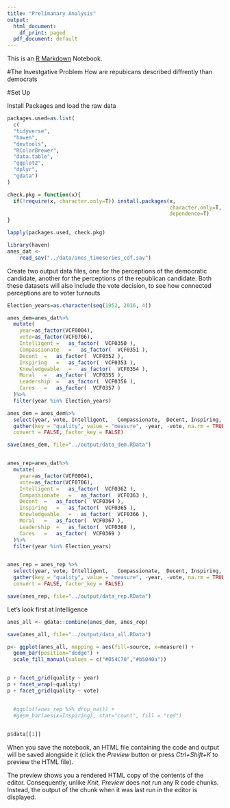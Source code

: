 ```yaml
---
title: "Prelimanary Analysis"
output:
  html_document:
    df_print: paged
  pdf_document: default
---
```


This is an [R Markdown](http://rmarkdown.rstudio.com) Notebook. 

#The Investgative Problem
How are repubicans described diffrently than democrats



#Set Up

Install Packages and load the raw data

```r
packages.used=as.list(
  c(
  "tidyverse",
  "haven",
  "devtools",
  "RColorBrewer",
  "data.table",
  "ggplot2",
  "dplyr",
  "gdata")
)

check.pkg = function(x){
  if(!require(x, character.only=T)) install.packages(x, 
                                                     character.only=T,
                                                     dependence=T)
}

lapply(packages.used, check.pkg)

library(haven)
anes_dat <-
    read_sav("../data/anes_timeseries_cdf.sav")
```

Create two output data files, one for the perceptions of the democratic candidate, another for the perceptions of the republican candidate. Both these datasets will also include the vote decision, to see how connected perceptions are to voter turnouts

```r
Election_years=as.character(seq(1952, 2016, 4))

anes_dem=anes_dat%>%
  mutate(
    year=as_factor(VCF0004),
    vote=as_factor(VCF0706),
    Intelligent	=	as_factor(	VCF0350	),
    Compassionate	=	as_factor(	VCF0351	),
    Decent	=	as_factor(	VCF0352	),
    Inspiring	=	as_factor(	VCF0353	),
    Knowledgeable	=	as_factor(	VCF0354	),
    Moral	=	as_factor(	VCF0355	),
    Leadership	=	as_factor(	VCF0356	),
    Cares	=	as_factor(	VCF0357	)
  )%>%
  filter(year %in% Election_years)

anes_dem = anes_dem%>%
  select(year, vote, Intelligent,	Compassionate,	Decent,	Inspiring,	Knowledgeable,	Moral,	Leadership,	Cares)%>%
  gather(key = "quality", value = "measure", -year, -vote, na.rm = TRUE,
  convert = FALSE, factor_key = FALSE)

save(anes_dem, file="../output/data_dem.RData")


anes_rep=anes_dat%>%
  mutate(
    year=as_factor(VCF0004),
    vote=as_factor(VCF0706),
    Intelligent	=	as_factor(	VCF0362	),
    Compassionate	=	as_factor(	VCF0363	),
    Decent	=	as_factor(	VCF0364	),
    Inspiring	=	as_factor(	VCF0365	),
    Knowledgeable	=	as_factor(	VCF0366	),
    Moral	=	as_factor(	VCF0367	),
    Leadership	=	as_factor(	VCF0368	),
    Cares	=	as_factor(	VCF0369	)
  )%>%
  filter(year %in% Election_years)


anes_rep = anes_rep %>% 
  select(year, vote, Intelligent,	Compassionate,	Decent,	Inspiring,	Knowledgeable,	Moral,	Leadership,	Cares) %>%
  gather(key = "quality", value = "measure", -year, -vote, na.rm = TRUE,
  convert = FALSE, factor_key = FALSE)

save(anes_rep, file="../output/data_rep.RData")

```

Let's look first at intelligence
```r
anes_all <- gdata::combine(anes_dem, anes_rep)

save(anes_all, file="../output/data_all.RData")

```



```r


p<- ggplot(anes_all, mapping = aes(fill=source, x=measure)) + 
  geom_bar(position="dodge") +
  scale_fill_manual(values = c("#054C70","#b5040a"))


p + facet_grid(quality ~ year)
p + facet_wrap(~quality)
p + facet_grid(quality ~ vote)


  #ggplot(anes_rep %>% drop_na()) + 
  #geom_bar(aes(x=Inspiring), stat="count", fill = "red") 
  
```

```r
p$data[[1]]
```

When you save the notebook, an HTML file containing the code and output will be saved alongside it (click the *Preview* button or press *Ctrl+Shift+K* to preview the HTML file).

The preview shows you a rendered HTML copy of the contents of the editor. Consequently, unlike *Knit*, *Preview* does not run any R code chunks. Instead, the output of the chunk when it was last run in the editor is displayed.
